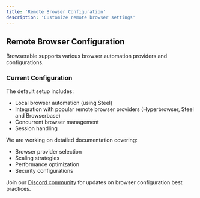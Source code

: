 ```yaml
---
title: 'Remote Browser Configuration'
description: 'Customize remote browser settings'
---
```


## Remote Browser Configuration

Browserable supports various browser automation providers and configurations.

### Current Configuration

The default setup includes:
- Local browser automation (using Steel)
- Integration with popular remote browser providers (Hyperbrowser, Steel and Browserbase)
- Concurrent browser management
- Session handling

We are working on detailed documentation covering:
- Browser provider selection
- Scaling strategies
- Performance optimization
- Security configurations

Join our [Discord community](https://discord.gg/b6s9fXNjeQ) for updates on browser configuration best practices. 